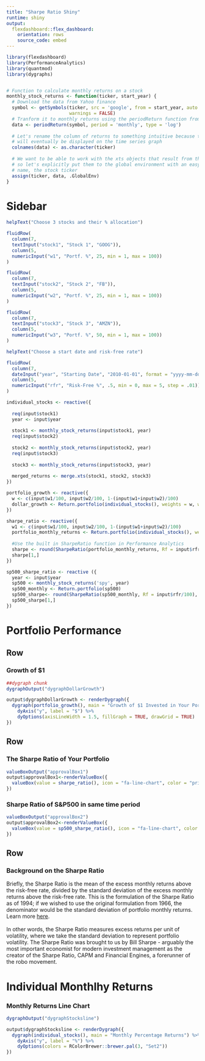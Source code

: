 ```yaml
---
title: "Sharpe Ratio Shiny"
runtime: shiny
output:
  flexdashboard::flex_dashboard:
    orientation: rows
    source_code: embed
---
```



```r
library(flexdashboard)
library(PerformanceAnalytics)
library(quantmod)
library(dygraphs)


# Function to calculate monthly returns on a stock 
monthly_stock_returns <- function(ticker, start_year) {
  # Download the data from Yahoo finance
  symbol <- getSymbols(ticker, src = 'google', from = start_year, auto.assign = FALSE,
                       warnings = FALSE) 
  # Tranform it to monthly returns using the periodReturn function from quantmod
  data <- periodReturn(symbol, period = 'monthly', type = 'log')
  
  # Let's rename the column of returns to something intuitive because the column name is what
  # will eventually be displayed on the time series graph
  colnames(data) <- as.character(ticker)
  
  # We want to be able to work with the xts objects that result from this function 
  # so let's explicitly put them to the global environment with an easy to use 
  # name, the stock ticker
  assign(ticker, data, .GlobalEnv)
}
```

Sidebar {.sidebar}
=====================================
  
```r
helpText("Choose 3 stocks and their % allocation")

fluidRow(
  column(7,
  textInput("stock1", "Stock 1", "GOOG")),
  column(5,
  numericInput("w1", "Portf. %", 25, min = 1, max = 100))
)  

fluidRow(
  column(7,
  textInput("stock2", "Stock 2", "FB")),
  column(5,
  numericInput("w2", "Portf. %", 25, min = 1, max = 100))
)

fluidRow(
  column(7,
  textInput("stock3", "Stock 3", "AMZN")),
  column(5,
  numericInput("w3", "Portf. %", 50, min = 1, max = 100))
)

helpText("Choose a start date and risk-free rate")

fluidRow(
  column(7,
  dateInput("year", "Starting Date", "2010-01-01", format = "yyyy-mm-dd")),
  column(5,
  numericInput("rfr", "Risk-Free %", .5, min = 0, max = 5, step = .01))
)
```

```r
individual_stocks <- reactive({
  
  req(input$stock1)
  year <- input$year
  
  stock1 <- monthly_stock_returns(input$stock1, year)
  req(input$stock2)
  
  stock2 <- monthly_stock_returns(input$stock2, year)
  req(input$stock3)
  
  stock3 <- monthly_stock_returns(input$stock3, year)
  
  merged_returns <- merge.xts(stock1, stock2, stock3)
})

portfolio_growth <- reactive({
  w <- c(input$w1/100, input$w2/100, 1-(input$w1+input$w2)/100)
  dollar_growth <- Return.portfolio(individual_stocks(), weights = w, wealth.index = TRUE)
})

sharpe_ratio <- reactive({
  w1 <- c(input$w1/100, input$w2/100, 1-(input$w1+input$w2)/100)
  portfolio_monthly_returns <- Return.portfolio(individual_stocks(), weights = w1)
  
  #Use the built in SharpeRatio function in Performance Analytics
  sharpe <- round(SharpeRatio(portfolio_monthly_returns, Rf = input$rfr/100), 4)
  sharpe[1,]
})

sp500_sharpe_ratio <- reactive ({
  year <- input$year
  sp500 <- monthly_stock_returns('spy', year)
  sp500_monthly <- Return.portfolio(sp500)
  sp500_sharpe<- round(SharpeRatio(sp500_monthly, Rf = input$rfr/100), 4)
  sp500_sharpe[1,]
})
```

Portfolio Performance
=====================================  

Row {data-height=600}
-----------------------------------------------------------------------

### Growth of $1

```r
##dygraph chunk
dygraphOutput("dygraphDollarGrowth")

output$dygraphDollarGrowth <- renderDygraph({
  dygraph(portfolio_growth(), main = "Growth of $1 Invested in Your Portfolio") %>%
    dyAxis("y", label = "$") %>%
    dyOptions(axisLineWidth = 1.5, fillGraph = TRUE, drawGrid = TRUE)
})
```

Row {data-height=200}
-----------------------------------------------------------------------

### The Sharpe Ratio of Your Portfolio

```r
valueBoxOutput("approvalBox1")
output$approvalBox1<-renderValueBox({
  valueBox(value = sharpe_ratio(), icon = "fa-line-chart", color = "primary")
})
```

### Sharpe Ratio of S&P500 in same time period

```r

valueBoxOutput("approvalBox2")
output$approvalBox2<-renderValueBox({
  valueBox(value = sp500_sharpe_ratio(), icon = "fa-line-chart", color = "primary")
})
```

Row {data-height=350}
-----------------------------------------------------------------------

### Background on the Sharpe Ratio

Briefly, the Sharpe Ratio is the mean of the excess monthly returns above the risk-free rate, divided by the standard deviation of the excess monthly returns above the risk-free rate.  This is the formulation of the Sharpe Ratio as of 1994; if we wished to use the original formulation from 1966, the denominator would be the standard deviation of portfolio monthly returns. Learn more [here](http://web.stanford.edu/~wfsharpe/art/sr/sr.htm).<br><br>
In other words, the Sharpe Ratio measures excess returns per unit of volatility, where we take the standard deviation to represent portfolio volatility. The Sharpe Ratio was brought to us by Bill Sharpe - arguably the most important economist for modern investment management as the creator of the Sharpe Ratio, CAPM and Financial Engines, a forerunner of the robo movement.


Individual Monthlhy Returns
========================================

### Monthly Returns Line Chart

```r
dygraphOutput("dygraphStocksline")

output$dygraphStocksline <- renderDygraph({
  dygraph(individual_stocks(), main = "Monthly Percentage Returns") %>% 
    dyAxis("y", label = "%") %>% 
    dyOptions(colors = RColorBrewer::brewer.pal(3, "Set2")) 
})
```

